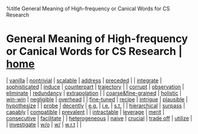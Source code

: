 %title General Meaning of High-frequency or Canical Words for CS Research
= General Meaning of High-frequency or Canical Words for CS Research | [[/index|home]] =

| [[words/vanilla|vanilla]]                         | [[words/nontrivial|nontrivial]]       | [[words/scalable|scalable]]   | [[words/address|address]]         | [[words/preceded|preceded]]           |
| [[words/integrate|integrate]]                     | [[words/sophisticated|sophisticated]] | [[words/induce|induce]]       | [[words/counterpart|counterpart]] | [[words/trajectory|trajectory]]       |
| [[words/corrupt|corrupt]]                         | [[words/observation|observation]]     | [[words/eliminate|eliminate]] | [[words/redundancy|redundancy]]   | [[words/extrapolation|extrapolation]] |
| [[words/coarse&fine-grained|coarse&fine-grained]] | [[words/holistic|holistic]]           | [[words/win-win|win-win]]     | [[words/negligible|negligible]]   | [[words/overhead|overhead]]           |
| [[words/fine-tuned|fine-tuned]]                   | [[words/recipe|recipe]]               | [[words/intrigue|intrigue]]   | [[words/plausible|plausible]]     | [[words/hypothesize|hypothesize]]     |
| [[words/probe|probe]]                             | [[words/decently|decently]]           | [[words/e.g.|e.g.]]           | [[words/i.e.|i.e.]]               | [[words/s.t.|s.t.]]                   |
| [[words/hierarchical|hierarchical]]               | [[words/surpass|surpass]]             | [[words/capably|capably]]     | [[words/compatible|compatible]]   | [[words/prevalent|prevalent]]         |
| [[words/intractable|intractable]]                 | [[words/leverage|leverage]]           | [[words/merit|merit]]         | [[words/consecutive|consecutive]] | [[words/facilitate|facilitate]]       |
| [[words/heterogeneous|heterogeneous]]             | [[words/naive|naive]]                 | [[words/crucial|crucial]]     | [[words/trade-off|trade off]]     | [[words/utilize|utilize]]             |
| [[words/investigate|investigate]]                 | [[words/words/w.o.|w/o]]              | [[words/w.|w/]]               | [[words/w.r.t|w.r.t]]             |                                       |
